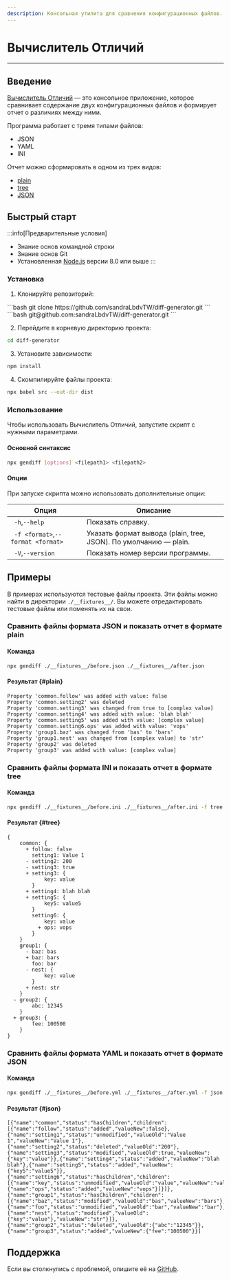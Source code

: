 ```yaml
---
description: Консольная утилита для сравнения конфигурационных файлов.
---
```



# Вычислитель Отличий
___

## Введение

[Вычислитель Отличий](https://github.com/sandraLbdvTW/diff-generator) — это консольное приложение, которое сравнивает содержание двух конфигурационных файлов и формирует отчет о различиях между ними.

Программа работает с тремя типами файлов:
- JSON
- YAML
- INI

Отчет можно сформировать в одном из трех видов:
- [plain](#plain)
- [tree](#tree)
- [JSON](#json)

## Быстрый старт

:::info[Предварительные условия]
- Знание основ командной строки
- Знание основ Git
- Установленная [Node.js](https://nodejs.org/en) версии 8.0 или выше
:::

### Установка

1. Клонируйте репозиторий:
<Tabs>
   <TabItem value="HTTPS">
      ```bash
      git clone https://github.com/sandraLbdvTW/diff-generator.git
      ```
    </TabItem>
    <TabItem value="SSH">
      ```bash
      git@github.com:sandraLbdvTW/diff-generator.git
      ```
    </TabItem>
</Tabs>

2. Перейдите в корневую директорию проекта:
```bash
cd diff-generator
```

3. Установите зависимости:
```bash
npm install
```

4. Скомпилируйте файлы проекта:
```bash
npx babel src --out-dir dist
```


### Использование

Чтобы использовать Вычислитель Отличий, запустите скрипт с нужными параметрами.

#### Основной синтаксис
```bash
npx gendiff [options] <filepath1> <filepath2>
```

#### Опции
При запуске скрипта можно использовать дополнительные опции:

| Опция                                | Описание                                                         |
|--------------------------------------|------------------------------------------------------------------|
| ` -h`,` --help            `          | Показать справку.                                                |
| ` -f <format>`,` --format <format> ` | Указать формат вывода (plain, tree, JSON). По умолчанию — plain. |
| ` -V`,` --version         `          | Показать номер версии программы.                                 |

## Примеры

В примерах используются тестовые файлы проекта. Эти файлы можно найти в директории `./__fixtures__/`. Вы можете отредактировать тестовые файлы или поменять их на свои.

### Сравнить файлы формата JSON и показать отчет в формате plain

#### Команда
```bash
npx gendiff ./__fixtures__/before.json ./__fixtures__/after.json
```

#### Результат {#plain}
```text
Property 'common.follow' was added with value: false
Property 'common.setting2' was deleted
Property 'common.setting3' was changed from true to [complex value]
Property 'common.setting4' was added with value: 'blah blah'
Property 'common.setting5' was added with value: [complex value]
Property 'common.setting6.ops' was added with value: 'vops'
Property 'group1.baz' was changed from 'bas' to 'bars'
Property 'group1.nest' was changed from [complex value] to 'str'
Property 'group2' was deleted
Property 'group3' was added with value: [complex value]
```

### Сравнить файлы формата INI и показать отчет в формате tree

#### Команда
```bash
npx gendiff ./__fixtures__/before.ini ./__fixtures__/after.ini -f tree
```

#### Результат {#tree}
```text
{
    common: {
      + follow: false
        setting1: Value 1
      - setting2: 200
      - setting3: true
      + setting3: {
            key: value
        }
      + setting4: blah blah
      + setting5: {
            key5: value5
        }
        setting6: {
            key: value
          + ops: vops
        }
    }
    group1: {
      - baz: bas
      + baz: bars
        foo: bar
      - nest: {
            key: value
        }
      + nest: str
    }
  - group2: {
        abc: 12345
    }
  + group3: {
        fee: 100500
    }
}

```

### Сравнить файлы формата YAML и показать отчет в формате JSON

#### Команда
```bash
npx gendiff ./__fixtures__/before.yml ./__fixtures__/after.yml -f json
```

#### Результат {#json}
```text
[{"name":"common","status":"hasChildren","children":[{"name":"follow","status":"added","valueNew":false},{"name":"setting1","status":"unmodified","valueOld":"Value 1","valueNew":"Value 1"},{"name":"setting2","status":"deleted","valueOld":"200"},{"name":"setting3","status":"modified","valueOld":true,"valueNew":{"key":"value"}},{"name":"setting4","status":"added","valueNew":"blah blah"},{"name":"setting5","status":"added","valueNew":{"key5":"value5"}},{"name":"setting6","status":"hasChildren","children":[{"name":"key","status":"unmodified","valueOld":"value","valueNew":"value"},{"name":"ops","status":"added","valueNew":"vops"}]}]},{"name":"group1","status":"hasChildren","children":[{"name":"baz","status":"modified","valueOld":"bas","valueNew":"bars"},{"name":"foo","status":"unmodified","valueOld":"bar","valueNew":"bar"},{"name":"nest","status":"modified","valueOld":{"key":"value"},"valueNew":"str"}]},{"name":"group2","status":"deleted","valueOld":{"abc":"12345"}},{"name":"group3","status":"added","valueNew":{"fee":"100500"}}]
```

## Поддержка
Если вы столкнулись с проблемой, опишите её на [GitHub](https://github.com/sandraLbdvTW/diff-generator/issues).

